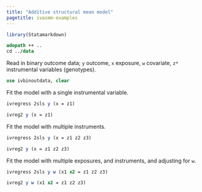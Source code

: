 ```yaml
---
title: "Additive structural mean model"
pagetitle: ivasmm-examples
---
```


```r
library(Statamarkdown)
```

```stata
adopath ++ ..
cd ../data
```

Read in binary outcome data; `y` outcome, `x` exposure, `w` covariate, `z*` instrumental variables (genotypes).
```stata
use ivbinoutdata, clear
```

Fit the model with a single instrumental variable.
```stata
ivregress 2sls y (x = z1)
```
```stata
ivreg2 y (x = z1)
```

Fit the model with multiple instruments.
```stata
ivregress 2sls y (x = z1 z2 z3)
```
```stata
ivreg2 y (x = z1 z2 z3)
```

Fit the model with multiple exposures, and instruments, and adjusting for `w`.
```stata
ivregress 2sls y w (x1 x2 = z1 z2 z3)
```
```stata
ivreg2 y w (x1 x2 = z1 z2 z3)
```
